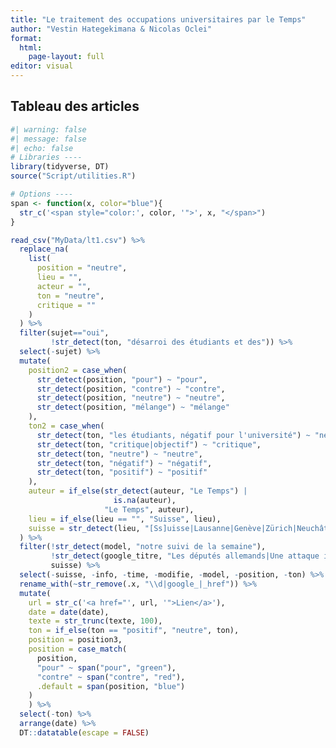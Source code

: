 ```yaml
---
title: "Le traitement des occupations universitaires par le Temps"
author: "Vestin Hategekimana & Nicolas Oclei"
format: 
  html:
    page-layout: full
editor: visual
---
```


## Tableau des articles

```r
#| warning: false
#| message: false
#| echo: false
# Libraries ----
library(tidyverse, DT)
source("Script/utilities.R")

# Options ----
span <- function(x, color="blue"){
  str_c('<span style="color:', color, '">', x, "</span>")
}

read_csv("MyData/lt1.csv") %>% 
  replace_na(
    list(
      position = "neutre",
      lieu = "",
      acteur = "",
      ton = "neutre",
      critique = ""
    )
  ) %>% 
  filter(sujet=="oui",
         !str_detect(ton, "désarroi des étudiants et des")) %>% 
  select(-sujet) %>% 
  mutate(
    position2 = case_when(
      str_detect(position, "pour") ~ "pour",
      str_detect(position, "contre") ~ "contre",
      str_detect(position, "neutre") ~ "neutre",
      str_detect(position, "mélange") ~ "mélange"
    ),
    ton2 = case_when(
      str_detect(ton, "les étudiants, négatif pour l'université") ~ "neutre",
      str_detect(ton, "critique|objectif") ~ "critique",
      str_detect(ton, "neutre") ~ "neutre",
      str_detect(ton, "négatif") ~ "négatif",
      str_detect(ton, "positif") ~ "positif"
    ),
    auteur = if_else(str_detect(auteur, "Le Temps") | 
                       is.na(auteur),
                     "Le Temps", auteur),
    lieu = if_else(lieu == "", "Suisse", lieu),
    suisse = str_detect(lieu, "[Ss]uisse|Lausanne|Genève|Zürich|Neuchâtel|Fribourg|romandes?|générales?|spécifique|EPFL")
  ) %>% 
  filter(!str_detect(model, "notre suivi de la semaine"),
         !str_detect(google_titre, "Les députés allemands|Une attaque israélienne tue trois humanitaires à Gaza|Jésus, Trump et les souliers"),
         suisse) %>% 
  select(-suisse, -info, -time, -modifie, -model, -position, -ton) %>% 
  rename_with(~str_remove(.x, "\\d|google_|_href")) %>% 
  mutate(
    url = str_c('<a href="', url, '">Lien</a>'),
    date = date(date),
    texte = str_trunc(texte, 100),
    ton = if_else(ton == "positif", "neutre", ton),
    position = position3,
    position = case_match(
      position,
      "pour" ~ span("pour", "green"),
      "contre" ~ span("contre", "red"),
      .default = span(position, "blue")
    )
    ) %>% 
  select(-ton) %>% 
  arrange(date) %>% 
  DT::datatable(escape = FALSE)
  
```

